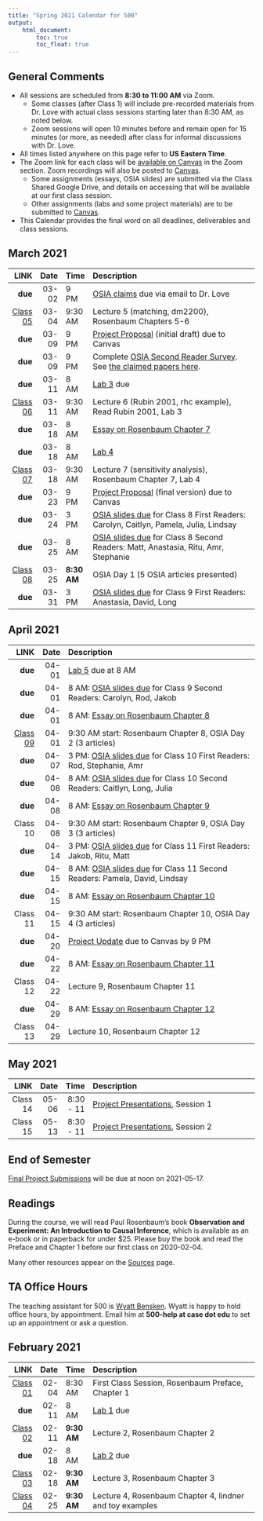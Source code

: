 ```yaml
---
title: "Spring 2021 Calendar for 500"
output: 
    html_document:
        toc: true
        toc_float: true
---
```


## General Comments {-}

- All sessions are scheduled from **8:30 to 11:00 AM** via Zoom. 
    - Some classes (after Class 1) will include pre-recorded materials from Dr. Love with actual class sessions starting later than 8:30 AM, as noted below.
    - Zoom sessions will open 10 minutes before and remain open for 15 minutes (or more, as needed) after class for informal discussions with Dr. Love.
- All times listed anywhere on this page refer to **US Eastern Time**.
- The Zoom link for each class will be [available on Canvas](https://canvas.case.edu) in the Zoom section. Zoom recordings will also be posted to [Canvas](https://canvas.case.edu).
    - Some assignments (essays, OSIA slides) are submitted via the Class Shared Google Drive, and details on accessing that will be available at our first class session. 
    - Other assignments (labs and some project materials) are to be submitted to [Canvas](https://canvas.case.edu).
- This Calendar provides the final word on all deadlines, deliverables and class sessions. 

## March 2021

LINK | Date | Time | Description
--------: | -------: | ------- | :-------------------------------------------------------
**due** | 03-02 | 9 PM | [OSIA claims](https://github.com/THOMASELOVE/500-2021/tree/master/osia) due via email to Dr. Love
[Class 05](https://github.com/THOMASELOVE/500-2021/tree/master/classes/class05) | 03-04 | 9:30 AM | Lecture 5 (matching, dm2200), Rosenbaum Chapters 5-6
**due** | 03-09 | 9 PM | [Project Proposal](https://github.com/THOMASELOVE/500-2021/blob/master/project/01_proposal.md) (initial draft) due to Canvas
**due** | 03-09 | 9 PM | Complete [OSIA Second Reader Survey](http://bit.ly/500-2021-osia-survey). See [the claimed papers here](https://github.com/THOMASELOVE/500-2021/tree/master/osia/claims).
**due** | 03-11 | 8 AM | [Lab 3](https://github.com/THOMASELOVE/500-2021/tree/master/labs) due
[Class 06](https://github.com/THOMASELOVE/500-2021/tree/master/classes/class06) | 03-11 | 9:30 AM | Lecture 6 (Rubin 2001, rhc example), Read Rubin 2001, Lab 3
**due** | 03-18 | 8 AM | [Essay on Rosenbaum Chapter 7](https://github.com/THOMASELOVE/500-2021/blob/master/essays/README.md)
**due** | 03-18 | 8 AM | [Lab 4](https://github.com/THOMASELOVE/500-2021/tree/master/labs)
[Class 07](https://github.com/THOMASELOVE/500-2021/tree/master/classes/class07) | 03-18 | 9:30 AM | Lecture 7 (sensitivity analysis), Rosenbaum Chapter 7, Lab 4
**due** | 03-23 | 9 PM | [Project Proposal](https://github.com/THOMASELOVE/500-2021/blob/master/project/01_proposal.md) (final version) due to Canvas
**due** | 03-24 | 3 PM | [OSIA slides due](https://github.com/THOMASELOVE/500-2021/tree/master/osia) for Class 8 First Readers: Carolyn, Caitlyn, Pamela, Julia, Lindsay
**due** | 03-25 | 8 AM | [OSIA slides due](https://github.com/THOMASELOVE/500-2021/tree/master/osia) for Class 8 Second Readers: Matt, Anastasia, Ritu, Amr, Stephanie
[Class 08](https://github.com/THOMASELOVE/500-2021/tree/master/classes/class08) | 03-25 | **8:30 AM** | OSIA Day 1 (5 OSIA articles presented)
**due** | 03-31 | 3 PM | [OSIA slides due](https://github.com/THOMASELOVE/500-2021/tree/master/osia) for Class 9 First Readers: Anastasia, David, Long

## April 2021

LINK | Date | Description
--------: | -------: | :-------------------------------------------------------
**due** | 04-01 | [Lab 5](https://github.com/THOMASELOVE/500-2021/tree/master/labs) due at 8 AM
**due** | 04-01 | 8 AM: [OSIA slides due](https://github.com/THOMASELOVE/500-2021/tree/master/osia) for Class 9 Second Readers: Carolyn, Rod, Jakob
**due** | 04-01 | 8 AM: [Essay on Rosenbaum Chapter 8](https://github.com/THOMASELOVE/500-2021/blob/master/essays/README.md)
[Class 09](https://github.com/THOMASELOVE/500-2021/tree/master/classes/class09) | 04-01 | 9:30 AM start: Rosenbaum Chapter 8, OSIA Day 2 (3 articles)
**due** | 04-07 | 3 PM: [OSIA slides due](https://github.com/THOMASELOVE/500-2021/tree/master/osia) for Class 10 First Readers: Rod, Stephanie, Amr
**due** | 04-08 | 8 AM: [OSIA slides due](https://github.com/THOMASELOVE/500-2021/tree/master/osia) for Class 10 Second Readers: Caitlyn, Long, Julia
**due** | 04-08 | 8 AM: [Essay on Rosenbaum Chapter 9](https://github.com/THOMASELOVE/500-2021/blob/master/essays/README.md)
Class 10 | 04-08 | 9:30 AM start: Rosenbaum Chapter 9, OSIA Day 3 (3 articles)
**due** | 04-14 | 3 PM: [OSIA slides due](https://github.com/THOMASELOVE/500-2021/tree/master/osia) for Class 11 First Readers: Jakob, Ritu, Matt
**due** | 04-15 | 8 AM: [OSIA slides due](https://github.com/THOMASELOVE/500-2021/tree/master/osia) for Class 11 Second Readers: Pamela, David, Lindsay
**due** | 04-15 | 8 AM: [Essay on Rosenbaum Chapter 10](https://github.com/THOMASELOVE/500-2021/blob/master/essays/README.md)
Class 11 | 04-15 | 9:30 AM start: Rosenbaum Chapter 10, OSIA Day 4 (3 articles)
**due** | 04-20 | [Project Update](https://github.com/THOMASELOVE/500-2021/blob/master/project/02_update.md) due to Canvas by 9 PM
**due** | 04-22 | 8 AM: [Essay on Rosenbaum Chapter 11](https://github.com/THOMASELOVE/500-2021/blob/master/essays/README.md)
Class 12 | 04-22 | Lecture 9, Rosenbaum Chapter 11
**due** | 04-29 | 8 AM: [Essay on Rosenbaum Chapter 12](https://github.com/THOMASELOVE/500-2021/blob/master/essays/README.md)
Class 13 | 04-29 | Lecture 10, Rosenbaum Chapter 12

## May 2021

LINK | Date | Time | Description
--------: | -------: | -------: |:-------------------------------------------------------
Class 14 | 05-06 | 8:30 - 11 | [Project Presentations](https://github.com/THOMASELOVE/500-2021/tree/master/project), Session 1
Class 15 | 05-13 | 8:30 - 11 | [Project Presentations](https://github.com/THOMASELOVE/500-2021/tree/master/project), Session 2

## End of Semester

[Final Project Submissions](https://github.com/THOMASELOVE/500-2021/tree/master/project) will be due at noon on 2021-05-17.


## Readings

During the course, we will read Paul Rosenbaum's book **Observation and Experiment: An Introduction to Causal Inference**, which is available as an e-book or in paperback for under $25. Please buy the book and read the Preface and Chapter 1 before our first class on 2020-02-04.

Many other resources appear on the [Sources](https://github.com/THOMASELOVE/500-2021/tree/master/sources) page.

## TA Office Hours

The teaching assistant for 500 is [Wyatt Bensken](https://wyattbensken.com/). Wyatt is happy to hold office hours, by appointment. Email him at **500-help at case dot edu** to set up an appointment or ask a question.

## February 2021

LINK | Date | Time | Description
--------: | -------: | ------- | :-------------------------------------------------------
[Class 01](https://github.com/THOMASELOVE/500-2021/tree/master/classes/class01) | 02-04 | 8:30 AM | First Class Session, Rosenbaum Preface, Chapter 1
**due** | 02-11 | 8 AM | [Lab 1](https://github.com/THOMASELOVE/500-2021/tree/master/labs) due 
[Class 02](https://github.com/THOMASELOVE/500-2021/tree/master/classes/class02) | 02-11 | **9:30 AM** | Lecture 2, Rosenbaum Chapter 2
**due** | 02-18 | 8 AM | [Lab 2](https://github.com/THOMASELOVE/500-2021/tree/master/labs) due
[Class 03](https://github.com/THOMASELOVE/500-2021/tree/master/classes/class03) | 02-18 | **9:30 AM** | Lecture 3, Rosenbaum Chapter 3
[Class 04](https://github.com/THOMASELOVE/500-2021/tree/master/classes/class04) | 02-25 | **9:30 AM** | Lecture 4, Rosenbaum Chapter 4, lindner and toy examples
